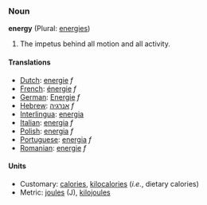 ===Noun===
'''energy''' (Plural: [[energies]])

#The impetus behind all motion and all activity.

==== Translations ====
*[[Dutch]]: [[energie]] ''f''
*[[French]]: [[énergie]] ''f''
*[[German]]: [[Energie]] ''f''
*[[Hebrew]]: [[אנרגיה]] ''f''
*[[Interlingua]]: [[energia]]
*[[Italian]]:  [[energia]] ''f''
*[[Polish]]: [[energia]] ''f''
*[[Portuguese]]: [[energia]] ''f''
*[[Romanian]]: [[energie]] ''f''

====Units====

*Customary: [[calorie]]s, [[kilocalorie]]s (''i.e.'', dietary calories)
*Metric: [[joule]]s (J), [[kilojoule]]s